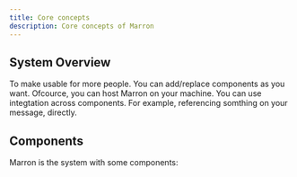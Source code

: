 ```yaml
---
title: Core concepts
description: Core concepts of Marron
---
```


## System Overview
<CardGrid>
    <Card title='Multiplatform and Lightweight'>
        To make usable for more people.
    </Card>
    <Card title='Plug and Play'>
        You can add/replace components as you want.
    </Card>
    <Card title='Self hostable'>
        Ofcource, you can host Marron on your machine.
    </Card>
    <Card title='Integrate across components'>
        You can use integtation across components.
        For example, referencing somthing on your message, directly.
    </Card>
</CardGrid>

## Components

Marron is the system with some components:

<LinkCard title="Core & Auth"
    href="/components/core"
    description='Core of Marron. Authentication and Plugin system to integrating with other component.'
/>

<LinkCard title="Machine and Network(WIP)"
    description='Physical Machine and other material management'
/>

<LinkCard title="Project(WIP)"
    description="Project management"
/>

<LinkCard title="Files(WIP)"
    description="File Management(Including viewer/editor, history management)"
/>

<LinkCard title="Messaging(Mail & Chat)(WIP)"
    description="Messaging with other users."
/>
